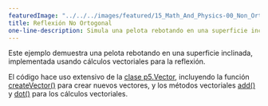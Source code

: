 ```yaml
---
featuredImage: "../../../images/featured/15_Math_And_Physics-00_Non_Orthogonal_Reflection-thumbnail.png"
title: Reflexión No Ortogonal
one-line-description: Simula una pelota rebotando en una superficie inclinada.
---
```


Este ejemplo demuestra una pelota rebotando en una superficie inclinada,
implementada usando cálculos vectoriales para la reflexión.

El código hace uso extensivo de la
<a href="https://p5js.org/reference/#/p5.Vector">clase p5.Vector</a>,
incluyendo la función
<a href="https://p5js.org/reference/#/p5/createVector">createVector()</a> para crear nuevos vectores,
y los métodos vectoriales
<a href="https://p5js.org/reference/#/p5.Vector/add">add()</a>
y
<a href="https://p5js.org/reference/#/p5.Vector/dot">dot()</a>
para los cálculos vectoriales.